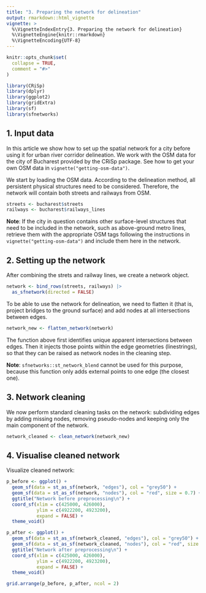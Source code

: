 ```yaml
---
title: "3. Preparing the network for delineation"
output: rmarkdown::html_vignette
vignette: >
  %\VignetteIndexEntry{3. Preparing the network for delineation}
  %\VignetteEngine{knitr::rmarkdown}
  %\VignetteEncoding{UTF-8}
---
```


```r
knitr::opts_chunk$set(
  collapse = TRUE,
  comment = "#>"
)
```

```r
library(CRiSp)
library(dplyr)
library(ggplot2)
library(gridExtra)
library(sf)
library(sfnetworks)
```

## 1. Input data

In this article we show how to set up the spatial network for a city before using it for urban river corridor delineation. We work with the OSM data for the city of Bucharest provided by the CRiSp package. See how to get your own OSM data in `vignette("getting-osm-data")`.

We start by loading the OSM data. According to the delineation method, all persistent physical structures need to be considered. Therefore, the network will contain both streets and railways from OSM.

```r
streets <- bucharest$streets
railways <- bucharest$railways_lines
```

**Note**: If the city in question contains other surface-level structures that need to be included in the network, such as above-ground metro lines, retrieve them with the appropriate OSM tags following the instructions in `vignette("getting-osm-data")` and include them here in the network.

## 2. Setting up the network

After combining the strets and railway lines, we create a network object.

```r
network <- bind_rows(streets, railways) |>
  as_sfnetwork(directed = FALSE)
```

To be able to use the network for delineation, we need to flatten it (that is, project bridges to the ground surface) and add nodes at all intersections between edges. 

```r
network_new <- flatten_network(network)
```

The function above first identifies unique apparent intersections between edges. Then it injects those points within the edge geometries (linestrings), so that they can be raised as network nodes in the cleaning step.

**Note**: `sfnetworks::st_network_blend` cannot be used for this purpose, because this function only adds external points to one edge (the closest one).

## 3. Network cleaning

We now perform standard cleaning tasks on the network: subdividing edges by adding missing nodes, removing pseudo-nodes and keeping only the main component of the network.

```r
network_cleaned <- clean_network(network_new)
```

## 4. Visualise cleaned network

Visualize cleaned network:

```r
p_before <- ggplot() +
  geom_sf(data = st_as_sf(network, "edges"), col = "grey50") +
  geom_sf(data = st_as_sf(network, "nodes"), col = "red", size = 0.7) +
  ggtitle("Network before preprocessing\n") +
  coord_sf(xlim = c(425000, 426000),
           ylim = c(4922200, 4923200),
           expand = FALSE) +
  theme_void()

p_after <- ggplot() +
  geom_sf(data = st_as_sf(network_cleaned, "edges"), col = "grey50") +
  geom_sf(data = st_as_sf(network_cleaned, "nodes"), col = "red", size = 0.7) +
  ggtitle("Network after preprocessing\n") +
  coord_sf(xlim = c(425000, 426000),
           ylim = c(4922200, 4923200),
           expand = FALSE) +
  theme_void()

grid.arrange(p_before, p_after, ncol = 2)
```
